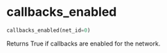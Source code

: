 # callbacks_enabled { #ANNarchy.core.Simulate.callbacks_enabled }

```python
callbacks_enabled(net_id=0)
```

Returns True if callbacks are enabled for the network.